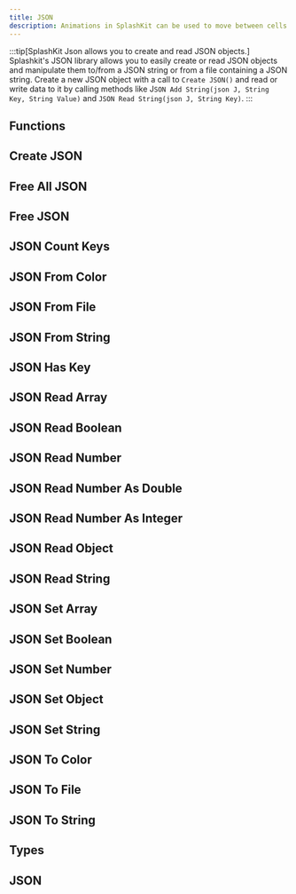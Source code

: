 ```yaml
---
title: JSON
description: Animations in SplashKit can be used to move between cells in bitmaps and sprites. Each animation generates a number sequence that can then be used when drawing bitmaps.
---
```

:::tip[SplashKit Json allows you to create and read JSON objects.]
Splashkit's JSON library allows you to easily create or read JSON objects and manipulate them to/from a JSON string or from a file containing a JSON string. Create a new JSON object with a call to `Create JSON()` and read or write data to it by calling methods like J`SON Add String(json J, String Key, String Value)` and `JSON Read String(json J, String Key)`.
:::



## Functions
##

## Create JSON
## Free All JSON
## Free JSON
## JSON Count Keys
## JSON From Color
## JSON From File
## JSON From String
## JSON Has Key
## JSON Read Array
## JSON Read Boolean
## JSON Read Number
## JSON Read Number As Double
## JSON Read Number As Integer
## JSON Read Object
## JSON Read String
## JSON Set Array
## JSON Set Boolean
## JSON Set Number
## JSON Set Object
## JSON Set String
## JSON To Color
## JSON To File
## JSON To String

## Types
##

## JSON

